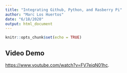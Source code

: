 ```yaml
---
title: "Integrating Github, Python, and Rasberry Pi"
author: "Marc Los Huertos"
date: "6/18/2020"
output: html_document
---
```


```r
knitr::opts_chunk$set(echo = TRUE)
```

## Video Demo

 <https://www.youtube.com/watch?v=FV7eiqN01hc>.

